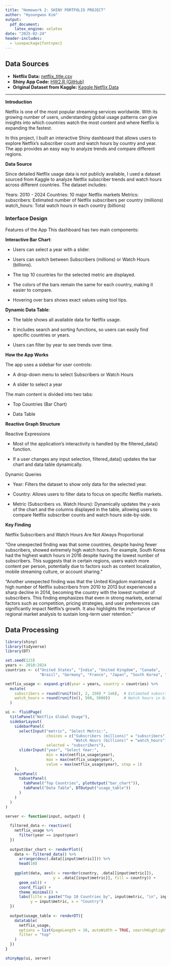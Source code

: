 ```yaml
---
title: "Homework 2: SHINY PORTFOLIO PROJECT"
author: "Hyoungwoo Kim"
output:
  pdf_document:
    latex_engine: xelatex
date: "2025-02-24"
header-includes:
  - \usepackage{fontspec}
---
```


## Data Sources

- **Netflix Data:** [netflix_title.csv](https://raw.githubusercontent.com/gud12dn/Stat_436_Homework/main/netflix_title.csv)  
- **Shiny App Code:** [HW2.R (GitHub)](https://raw.githubusercontent.com/gud12dn/Stat_436_Homework/main/HW2.R)  
- **Original Dataset from Kaggle:** [Kaggle Netflix Data](https://www.kaggle.com/datasets/example/netflix-usage)

---

**Introduction**

Netflix is one of the most popular streaming services worldwide. With its growing number of users, understanding global usage patterns can give insights into which countries watch the most content and where Netflix is expanding the fastest.

In this project, I built an interactive Shiny dashboard that allows users to explore Netflix's subscriber count and watch hours by country and year. The app provides an easy way to analyze trends and compare different regions.

**Data Source**

Since detailed Netflix usage data is not publicly available, I used a dataset sourced from Kaggle to analyze Netflix subscriber trends and watch hours across different countries. The dataset includes:

Years: 2010 - 2024 Countries: 10 major Netflix markets Metrics: subscribers: Estimated number of Netflix subscribers per country (millions) watch_hours: Total watch hours in each country (billions)

### **Interface Design**

Features of the App This dashboard has two main components:

**Interactive Bar Chart**:

-   Users can select a year with a slider.

-   Users can switch between Subscribers (millions) or Watch Hours (billions).

-   The top 10 countries for the selected metric are displayed.

-   The colors of the bars remain the same for each country, making it easier to compare.

-   Hovering over bars shows exact values using tool tips.

**Dynamic Data Table**:

-   The table shows all available data for Netflix usage.

-   It includes search and sorting functions, so users can easily find specific countries or years.

-   Users can filter by year to see trends over time.

**How the App Works**

The app uses a sidebar for user controls:

-   A drop-down menu to select Subscribers or Watch Hours

-   A slider to select a year

The main content is divided into two tabs:

-   Top Countries (Bar Chart)

-   Data Table

**Reactive Graph Structure**

Reactive Expressions

- Most of the application’s interactivity is handled by the filtered_data() function.

- If a user changes any input selection, filtered_data() updates the bar chart and data table dynamically.

Dynamic Queries

- Year: Filters the dataset to show only data for the selected year.

- Country: Allows users to filter data to focus on specific Netflix markets.

- Metric (Subscribers vs. Watch Hours): Dynamically updates the y-axis of the chart and the columns displayed in the table, allowing users to compare Netflix subscriber counts and watch hours side-by-side.

**Key Finding**

Netflix Subscribers and Watch Hours Are Not Always Proportional

"One unexpected finding was that some countries, despite having fewer subscribers, showed extremely high watch hours. For example, South Korea had the highest watch hours in 2016 despite having the lowest number of subscribers. This suggests that in certain regions, users watch more content per person, potentially due to factors such as content localization, mobile streaming culture, or account sharing."

"Another unexpected finding was that the United Kingdom maintained a high number of Netflix subscribers from 2010 to 2013 but experienced a sharp decline in 2014, becoming the country with the lowest number of subscribers. This finding emphasizes that even in strong markets, external factors such as competition, pricing strategies, and user preferences can significantly impact Netflix's growth. It also highlights the importance of regional market analysis to sustain long-term user retention."


## **Data Processing**

```r
library(shiny)
library(tidyverse)
library(DT)

set.seed(123)
years <- 2010:2024
countries <- c("United States", "India", "United Kingdom", "Canada", 
               "Brazil", "Germany", "France", "Japan", "South Korea", "Australia")

netflix_usage <- expand.grid(year = years, country = countries) %>%
  mutate(
    subscribers = round(runif(n(), 2, 150) * 1e6),  # Estimated subscribers in millions
    watch_hours = round(runif(n(), 500, 5000))      # Watch hours in billions
  )

ui <- fluidPage(
  titlePanel("Netflix Global Usage"),
  sidebarLayout(
    sidebarPanel(
      selectInput("metric", "Select Metric:", 
                  choices = c("Subscribers (millions)" = "subscribers", 
                              "Watch Hours (billions)" = "watch_hours"), 
                  selected = "subscribers"),
      sliderInput("year", "Select Year:", 
                  min = min(netflix_usage$year), 
                  max = max(netflix_usage$year), 
                  value = max(netflix_usage$year), step = 1)
    ),
    mainPanel(
      tabsetPanel(
        tabPanel("Top Countries", plotOutput("bar_chart")),
        tabPanel("Data Table", DTOutput("usage_table"))
      )
    )
  )
)

server <- function(input, output) {
  
  filtered_data <- reactive({
    netflix_usage %>%
      filter(year == input$year)
  })
  
  output$bar_chart <- renderPlot({
    data <- filtered_data() %>%
      arrange(desc(.data[[input$metric]])) %>%
      head(10)
    
    ggplot(data, aes(x = reorder(country, .data[[input$metric]]), 
                     y = .data[[input$metric]], fill = country)) +
      geom_col() +
      coord_flip() +
      theme_minimal() +
      labs(title = paste("Top 10 Countries by", input$metric, "in", input$year), 
           y = input$metric, x = "Country")
  })
  
  output$usage_table <- renderDT({
    datatable(
      netflix_usage,
      options = list(pageLength = 10, autoWidth = TRUE, searchHighlight = TRUE),
      filter = "top"
    )
  })
}

shinyApp(ui, server)
```